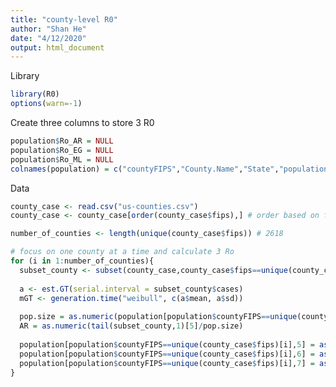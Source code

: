 ```yaml
---
title: "county-level R0"
author: "Shan He"
date: "4/12/2020"
output: html_document
---
```

Library
```r
library(R0)
options(warn=-1)
```

Create three columns to store 3 R0 
```r
population$Ro_AR = NULL
population$Ro_EG = NULL
population$Ro_ML = NULL
colnames(population) = c("countyFIPS","County.Name","State","population","Ro_AR","Ro_EG","Ro_ML")
```

Data 
```r
county_case <- read.csv("us-counties.csv") 
county_case <- county_case[order(county_case$fips),] # order based on fips number 

number_of_counties <- length(unique(county_case$fips)) # 2618

# focus on one county at a time and calculate 3 Ro
for (i in 1:number_of_counties){
  subset_county <- subset(county_case,county_case$fips==unique(county_case$fips)[i])
  
  a <- est.GT(serial.interval = subset_county$cases)
  mGT <- generation.time("weibull", c(a$mean, a$sd))
  
  pop.size = as.numeric(population[population$countyFIPS==unique(county_case$fips)[i],][4])
  AR = as.numeric(tail(subset_county,1)[5]/pop.size)
  
  population[population$countyFIPS==unique(county_case$fips)[i],5] = as.numeric(est.R0.AR(pop.size=pop.size,AR=AR)[2])
  population[population$countyFIPS==unique(county_case$fips)[i],6] = as.numeric(est.R0.EG(subset_county$cases,mGT)[1])
  population[population$countyFIPS==unique(county_case$fips)[i],7] = as.numeric(est.R0.ML(subset_county$cases,mGT)[1])
}
```

